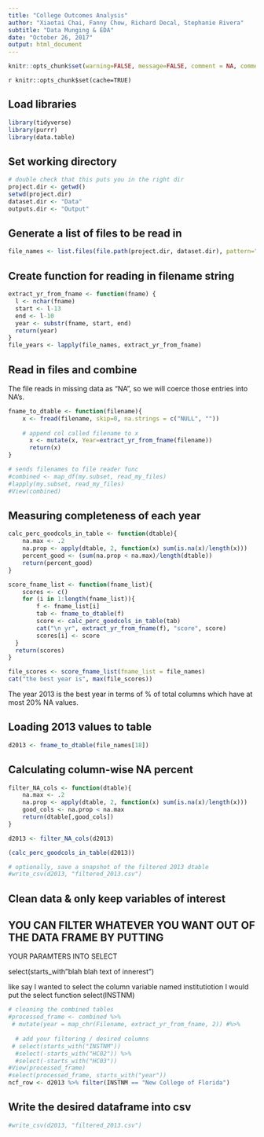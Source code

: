 ```yaml
---
title: "College Outcomes Analysis"
author: "Xiaotai Chai, Fanny Chow, Richard Decal, Stephanie Rivera"
subtitle: "Data Munging & EDA"
date: "October 26, 2017"
output: html_document
---
```


```r
knitr::opts_chunk$set(warning=FALSE, message=FALSE, comment = NA, comment="", prompt=FALSE)
```

`r knitr::opts_chunk$set(cache=TRUE)`

## Load libraries  
```r
library(tidyverse)
library(purrr)
library(data.table)
```

## Set working directory  
```r
# double check that this puts you in the right dir
project.dir <- getwd()
setwd(project.dir)
dataset.dir <- "Data"
outputs.dir <- "Output"
```


## Generate a list of files to be read in  
```r
file_names <- list.files(file.path(project.dir, dataset.dir), pattern="*.csv", full.names=TRUE) 
```


## Create function for reading in filename string
```r
extract_yr_from_fname <- function(fname) {
  l <- nchar(fname)
  start <- l-13
  end <- l-10
  year <- substr(fname, start, end)
  return(year)
}
file_years <- lapply(file_names, extract_yr_from_fname)
```



## Read in files and combine

The file reads in missing data as "NA", so we will coerce those entries into NA's.  

```r
fname_to_dtable <- function(filename){
    x <- fread(filename, skip=0, na.strings = c("NULL", ""))
    
    # append col called filename to x
      x <- mutate(x, Year=extract_yr_from_fname(filename))
      return(x)
}

# sends filenames to file reader func
#combined <- map_df(my.subset, read_my_files)
#lapply(my.subset, read_my_files)
#View(combined)
```

## Measuring completeness of each year

```r
calc_perc_goodcols_in_table <- function(dtable){
    na.max <- .2
    na.prop <- apply(dtable, 2, function(x) sum(is.na(x)/length(x)))
    percent_good <- (sum(na.prop < na.max)/length(dtable))
    return(percent_good)
}

score_fname_list <- function(fname_list){
    scores <- c()
    for (i in 1:length(fname_list)){
        f <- fname_list[i]
        tab <- fname_to_dtable(f)
        score <- calc_perc_goodcols_in_table(tab)
        cat("\n yr", extract_yr_from_fname(f), "score", score)
        scores[i] <- score
  }
  return(scores)
}

file_scores <- score_fname_list(fname_list = file_names)
cat("the best year is", max(file_scores))
```
The year 2013 is the best year in terms of % of total columns which have at most 20% NA values.

## Loading 2013 values to table
```r
d2013 <- fname_to_dtable(file_names[18])
```


## Calculating column-wise NA percent
```r
filter_NA_cols <- function(dtable){
    na.max <- .2
    na.prop <- apply(dtable, 2, function(x) sum(is.na(x)/length(x)))
    good_cols <- na.prop < na.max
    return(dtable[,good_cols])
}

d2013 <- filter_NA_cols(d2013)

(calc_perc_goodcols_in_table(d2013))

# optionally, save a snapshot of the filtered 2013 dtable
#write_csv(d2013, "filtered_2013.csv")
```

## Clean data & only keep variables of interest 

## YOU CAN FILTER WHATEVER YOU WANT OUT OF THE DATA FRAME BY PUTTING
YOUR PARAMTERS INTO SELECT   

select(starts_with"blah blah text of innerest")

like say I wanted to select the column variable named institutiotion 
I would put the select function 
select(INSTNM)
```r
# cleaning the combined tables
#processed_frame <- combined %>%
 # mutate(year = map_chr(Filename, extract_yr_from_fname, 2)) #%>% 
  
  # add your filtering / desired columns
 # select(starts_with("INSTNM"))
  #select(-starts_with("HC02")) %>% 
  #select(-starts_with("HC03"))
#View(processed_frame)
#select(processed_frame, starts_with("year"))
ncf_row <- d2013 %>% filter(INSTNM == "New College of Florida")
```


## Write the desired dataframe into csv  
```r
#write_csv(d2013, "filtered_2013.csv")
```